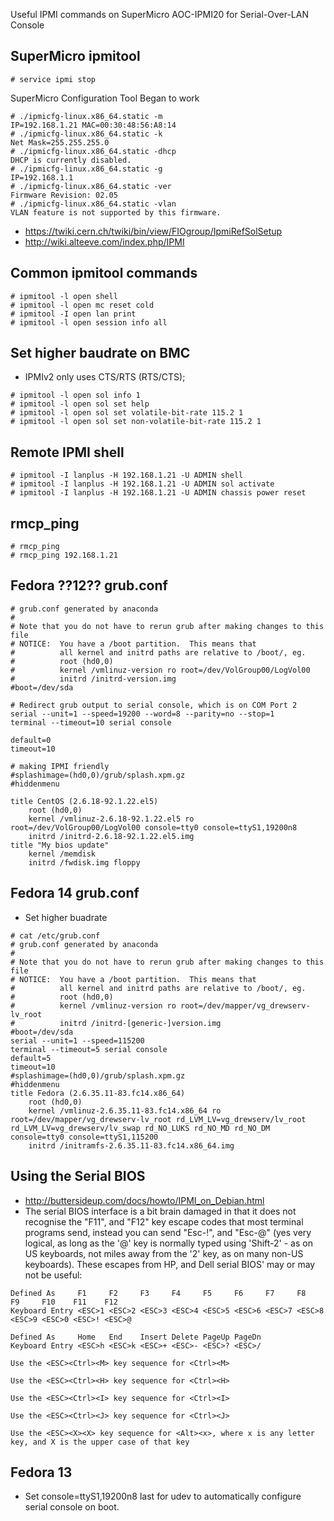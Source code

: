Useful IPMI commands on SuperMicro AOC-IPMI20 for Serial-Over-LAN Console 

==SuperMicro ipmitool==
<pre># service ipmi stop</pre>
SuperMicro Configuration Tool Began to work
<pre># ./ipmicfg-linux.x86_64.static -m
IP=192.168.1.21 MAC=00:30:48:56:A8:14
# ./ipmicfg-linux.x86_64.static -k
Net Mask=255.255.255.0
# ./ipmicfg-linux.x86_64.static -dhcp
DHCP is currently disabled.
# ./ipmicfg-linux.x86_64.static -g
IP=192.168.1.1
# ./ipmicfg-linux.x86_64.static -ver
Firmware Revision: 02.05
# ./ipmicfg-linux.x86_64.static -vlan
VLAN feature is not supported by this firmware.
</pre>

*https://twiki.cern.ch/twiki/bin/view/FIOgroup/IpmiRefSolSetup
*http://wiki.alteeve.com/index.php/IPMI


==Common ipmitool commands==
<pre># ipmitool -l open shell
# ipmitool -l open mc reset cold
# ipmitool -I open lan print
# ipmitool -l open session info all</pre>


==Set higher baudrate on BMC==
* IPMIv2 only uses CTS/RTS (RTS/CTS);
<pre># ipmitool -l open sol info 1
# ipmitool -l open sol set help
# ipmitool -l open sol set volatile-bit-rate 115.2 1
# ipmitool -l open sol set non-volatile-bit-rate 115.2 1</pre>


==Remote IPMI shell==
<pre># ipmitool -I lanplus -H 192.168.1.21 -U ADMIN shell
# ipmitool -I lanplus -H 192.168.1.21 -U ADMIN sol activate
# ipmitool -I lanplus -H 192.168.1.21 -U ADMIN chassis power reset</pre>


==rmcp_ping==
<pre># rmcp_ping
# rmcp_ping 192.168.1.21</pre>


==Fedora ??12?? grub.conf==
<pre># grub.conf generated by anaconda
#
# Note that you do not have to rerun grub after making changes to this file
# NOTICE:  You have a /boot partition.  This means that
#          all kernel and initrd paths are relative to /boot/, eg.
#          root (hd0,0)
#          kernel /vmlinuz-version ro root=/dev/VolGroup00/LogVol00
#          initrd /initrd-version.img
#boot=/dev/sda

# Redirect grub output to serial console, which is on COM Port 2
serial --unit=1 --speed=19200 --word=8 --parity=no --stop=1   
terminal --timeout=10 serial console

default=0
timeout=10

# making IPMI friendly
#splashimage=(hd0,0)/grub/splash.xpm.gz
#hiddenmenu

title CentOS (2.6.18-92.1.22.el5)
	root (hd0,0)
	kernel /vmlinuz-2.6.18-92.1.22.el5 ro root=/dev/VolGroup00/LogVol00 console=tty0 console=ttyS1,19200n8
	initrd /initrd-2.6.18-92.1.22.el5.img
title "My bios update"
	kernel /memdisk
	initrd /fwdisk.img floppy</pre>


==Fedora 14 grub.conf==
*Set higher buadrate
<pre># cat /etc/grub.conf 
# grub.conf generated by anaconda
#
# Note that you do not have to rerun grub after making changes to this file
# NOTICE:  You have a /boot partition.  This means that
#          all kernel and initrd paths are relative to /boot/, eg.
#          root (hd0,0)
#          kernel /vmlinuz-version ro root=/dev/mapper/vg_drewserv-lv_root
#          initrd /initrd-[generic-]version.img
#boot=/dev/sda
serial --unit=1 --speed=115200
terminal --timeout=5 serial console
default=5
timeout=10
#splashimage=(hd0,0)/grub/splash.xpm.gz
#hiddenmenu
title Fedora (2.6.35.11-83.fc14.x86_64)
	root (hd0,0)
	kernel /vmlinuz-2.6.35.11-83.fc14.x86_64 ro root=/dev/mapper/vg_drewserv-lv_root rd_LVM_LV=vg_drewserv/lv_root rd_LVM_LV=vg_drewserv/lv_swap rd_NO_LUKS rd_NO_MD rd_NO_DM console=tty0 console=ttyS1,115200
	initrd /initramfs-2.6.35.11-83.fc14.x86_64.img</pre>


== Using the Serial BIOS ==
*http://buttersideup.com/docs/howto/IPMI_on_Debian.html
*The serial BIOS interface is a bit brain damaged in that it does not recognise the "F11", and "F12" key escape codes that most terminal programs send, instead you can send "Esc-!", and "Esc-@" (yes very logical, as long as the '@' key is normally typed using 'Shift-2' - as on US keyboards, not miles away from the '2' key, as on many non-US keyboards).  These escapes from HP, and Dell serial BIOS' may or may not be useful:
<pre>
Defined As     F1     F2     F3     F4     F5     F6     F7     F8     F9     F10    F11    F12
Keyboard Entry <ESC>1 <ESC>2 <ESC>3 <ESC>4 <ESC>5 <ESC>6 <ESC>7 <ESC>8 <ESC>9 <ESC>0 <ESC>! <ESC>@

Defined As     Home   End    Insert Delete PageUp PageDn
Keyboard Entry <ESC>h <ESC>k <ESC>+ <ESC>- <ESC>? <ESC>/

Use the <ESC><Ctrl><M> key sequence for <Ctrl><M>

Use the <ESC><Ctrl><H> key sequence for <Ctrl><H>

Use the <ESC><Ctrl><I> key sequence for <Ctrl><I>

Use the <ESC><Ctrl><J> key sequence for <Ctrl><J>

Use the <ESC><X><X> key sequence for <Alt><x>, where x is any letter key, and X is the upper case of that key</pre>


== Fedora 13 ==
*Set console=ttyS1,19200n8 last for udev to automatically configure serial console on boot.